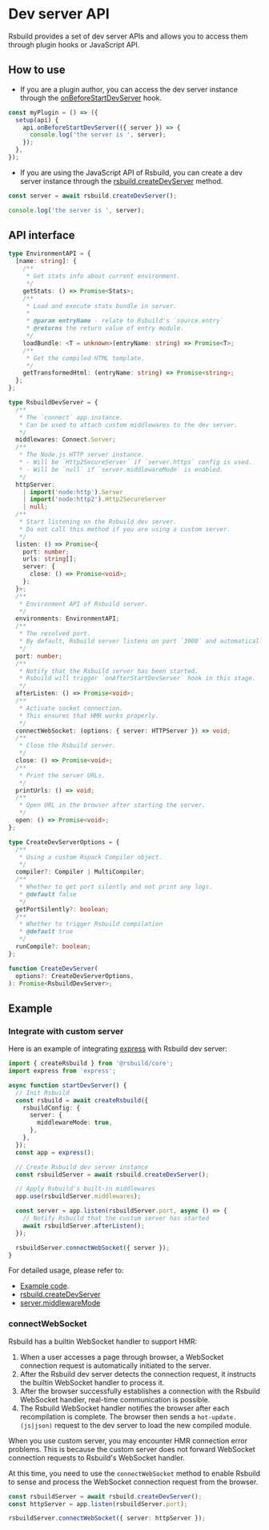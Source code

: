 # Dev server API

Rsbuild provides a set of dev server APIs and allows you to access them through plugin hooks or JavaScript API.

## How to use

- If you are a plugin author, you can access the dev server instance through the [onBeforeStartDevServer](/plugins/dev/hooks#onbeforestartdevserver) hook.

```ts
const myPlugin = () => ({
  setup(api) {
    api.onBeforeStartDevServer(({ server }) => {
      console.log('the server is ', server);
    });
  },
});
```

- If you are using the JavaScript API of Rsbuild, you can create a dev server instance through the [rsbuild.createDevServer](/api/javascript-api/instance#rsbuildcreatedevserver) method.

```ts
const server = await rsbuild.createDevServer();

console.log('the server is ', server);
```

## API interface

```ts
type EnvironmentAPI = {
  [name: string]: {
    /**
     * Get stats info about current environment.
     */
    getStats: () => Promise<Stats>;
    /**
     * Load and execute stats bundle in server.
     *
     * @param entryName - relate to Rsbuild's `source.entry`
     * @returns the return value of entry module.
     */
    loadBundle: <T = unknown>(entryName: string) => Promise<T>;
    /**
     * Get the compiled HTML template.
     */
    getTransformedHtml: (entryName: string) => Promise<string>;
  };
};

type RsbuildDevServer = {
  /**
   * The `connect` app instance.
   * Can be used to attach custom middlewares to the dev server.
   */
  middlewares: Connect.Server;
  /**
   * The Node.js HTTP server instance.
   * - Will be `Http2SecureServer` if `server.https` config is used.
   * - Will be `null` if `server.middlewareMode` is enabled.
   */
  httpServer:
    | import('node:http').Server
    | import('node:http2').Http2SecureServer
    | null;
  /**
   * Start listening on the Rsbuild dev server.
   * Do not call this method if you are using a custom server.
   */
  listen: () => Promise<{
    port: number;
    urls: string[];
    server: {
      close: () => Promise<void>;
    };
  }>;
  /**
   * Environment API of Rsbuild server.
   */
  environments: EnvironmentAPI;
  /**
   * The resolved port.
   * By default, Rsbuild server listens on port `3000` and automatically increments the port number if the port is occupied.
   */
  port: number;
  /**
   * Notify that the Rsbuild server has been started.
   * Rsbuild will trigger `onAfterStartDevServer` hook in this stage.
   */
  afterListen: () => Promise<void>;
  /**
   * Activate socket connection.
   * This ensures that HMR works properly.
   */
  connectWebSocket: (options: { server: HTTPServer }) => void;
  /**
   * Close the Rsbuild server.
   */
  close: () => Promise<void>;
  /**
   * Print the server URLs.
   */
  printUrls: () => void;
  /**
   * Open URL in the browser after starting the server.
   */
  open: () => Promise<void>;
};

type CreateDevServerOptions = {
  /**
   * Using a custom Rspack Compiler object.
   */
  compiler?: Compiler | MultiCompiler;
  /**
   * Whether to get port silently and not print any logs.
   * @default false
   */
  getPortSilently?: boolean;
  /**
   * Whether to trigger Rsbuild compilation
   * @default true
   */
  runCompile?: boolean;
};

function CreateDevServer(
  options?: CreateDevServerOptions,
): Promise<RsbuildDevServer>;
```

## Example

### Integrate with custom server

Here is an example of integrating [express](https://expressjs.com/) with Rsbuild dev server:

```ts
import { createRsbuild } from '@rsbuild/core';
import express from 'express';

async function startDevServer() {
  // Init Rsbuild
  const rsbuild = await createRsbuild({
    rsbuildConfig: {
      server: {
        middlewareMode: true,
      },
    },
  });
  const app = express();

  // Create Rsbuild dev server instance
  const rsbuildServer = await rsbuild.createDevServer();

  // Apply Rsbuild's built-in middlewares
  app.use(rsbuildServer.middlewares);

  const server = app.listen(rsbuildServer.port, async () => {
    // Notify Rsbuild that the custom server has started
    await rsbuildServer.afterListen();
  });

  rsbuildServer.connectWebSocket({ server });
}
```

For detailed usage, please refer to:

- [Example code](https://github.com/rspack-contrib/rstack-examples/blob/main/rsbuild/express/server.mjs).
- [rsbuild.createDevServer](/api/javascript-api/instance#rsbuildcreatedevserver)
- [server.middlewareMode](/config/server/middleware-mode)

### connectWebSocket

Rsbuild has a builtin WebSocket handler to support HMR:

1. When a user accesses a page through browser, a WebSocket connection request is automatically initiated to the server.
2. After the Rsbuild dev server detects the connection request, it instructs the builtin WebSocket handler to process it.
3. After the browser successfully establishes a connection with the Rsbuild WebSocket handler, real-time communication is possible.
4. The Rsbuild WebSocket handler notifies the browser after each recompilation is complete. The browser then sends a `hot-update.(js|json)` request to the dev server to load the new compiled module.

When you use custom server, you may encounter HMR connection error problems. This is because the custom server does not forward WebSocket connection requests to Rsbuild's WebSocket handler.

At this time, you need to use the `connectWebSocket` method to enable Rsbuild to sense and process the WebSocket connection request from the browser.

```ts
const rsbuildServer = await rsbuild.createDevServer();
const httpServer = app.listen(rsbuildServer.port);

rsbuildServer.connectWebSocket({ server: httpServer });
```
